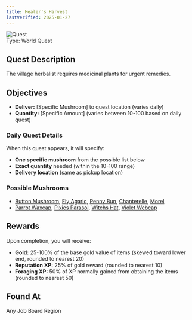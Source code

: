 ```yaml
---
title: Healer's Harvest
lastVerified: 2025-01-27
---
```


<div className="mb-8 flex items-start gap-6">
  <div className="flex-shrink-0">
    <img
      src="/assets/icons/quest.png"
      alt="Quest"
      className="h-24 w-24 rounded-lg border"
    />
  </div>
  <div className="flex-1">
    <div className="space-y-2">
      <div className="flex flex-wrap gap-4 text-sm">
        <span className="rounded-md bg-orange-100 px-2 py-1 dark:bg-orange-900">
          Type: World Quest
        </span>
      </div>
    </div>
  </div>
</div>

## Quest Description

The village herbalist requires medicinal plants for urgent remedies.

## Objectives

- **Deliver:** [Specific Mushroom] to quest location (varies daily)
- **Quantity:** [Specific Amount] (varies between 10-100 based on daily quest)

### Daily Quest Details
When this quest appears, it will specify:
- **One specific mushroom** from the possible list below
- **Exact quantity** needed (within the 10-100 range)
- **Delivery location** (same as pickup location)

### Possible Mushrooms
- [Button Mushroom](/docs/resources/individual/button_mushroom), [Fly Agaric](/docs/resources/individual/fly_agaric), [Penny Bun](/docs/resources/individual/penny_bun), [Chanterelle](/docs/resources/individual/chanterelle), [Morel](/docs/resources/individual/morel)
- [Parrot Waxcap](/docs/resources/individual/parrot_waxcap), [Pixies Parasol](/docs/resources/individual/pixies_parasol), [Witchs Hat](/docs/resources/individual/witchs_hat), [Violet Webcap](/docs/resources/individual/violet_webcap)

## Rewards

Upon completion, you will receive:

- **Gold:** 25-100% of the base gold value of items (skewed toward lower end, rounded to nearest 20)
- **Reputation XP:** 25% of gold reward (rounded to nearest 10)  
- **Foraging XP:** 50% of XP normally gained from obtaining the items (rounded to nearest 50)

## Found At

Any Job Board Region
